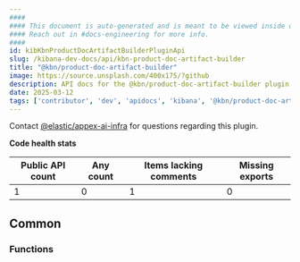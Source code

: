 ```yaml
---
####
#### This document is auto-generated and is meant to be viewed inside our experimental, new docs system.
#### Reach out in #docs-engineering for more info.
####
id: kibKbnProductDocArtifactBuilderPluginApi
slug: /kibana-dev-docs/api/kbn-product-doc-artifact-builder
title: "@kbn/product-doc-artifact-builder"
image: https://source.unsplash.com/400x175/?github
description: API docs for the @kbn/product-doc-artifact-builder plugin
date: 2025-03-12
tags: ['contributor', 'dev', 'apidocs', 'kibana', '@kbn/product-doc-artifact-builder']
---
```




Contact [@elastic/appex-ai-infra](https://github.com/orgs/elastic/teams/appex-ai-infra) for questions regarding this plugin.

**Code health stats**

| Public API count  | Any count | Items lacking comments | Missing exports |
|-------------------|-----------|------------------------|-----------------|
| 1 | 0 | 1 | 0 |

## Common

### Functions
<DocDefinitionList data={kbnProductDocArtifactBuilderObj.common.functions}/>

